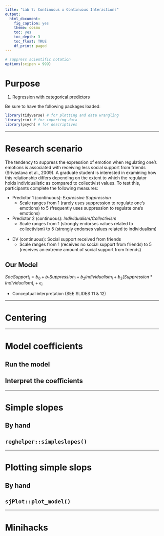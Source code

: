 ```yaml
---
title: "Lab 7: Continuous x Continuous Interactions"
output: 
  html_document: 
    fig_caption: yes
    theme: cosmo
    toc: yes
    toc_depth: 3
    toc_float: TRUE
    df_print: paged
---
```


```r
# suppress scientific notation
options(scipen = 999)
```


# Purpose


1. [Regression with categorical predictors](#regression)


Be sure to have the following packages loaded:

```r
library(tidyverse) # for plotting and data wrangling
library(rio) # for importing data
library(psych) # for descriptives
```

***
# Research scenario

The tendency to suppress the expression of emotion when regulating one's emotions is associated with receiving less social support from friends (Srivastava et al., 2009). A graduate student is interested in examining how this relationship differs depending on the extent to which the regulator holds individualistic as compared to collectivist values. To test this, participants complete the following measures:  

* Predictor 1 (continuous): _Expressive Suppression_
    * Scale ranges from 1 (rarely uses suppression to regulate one's emotions) to 5 (frequently uses suppression to regulate one's emotions)
<br>
*	Predictor 2 (continuous): _Individualism/Collectivism_
    * Scale ranges from 1 (strongly endorses values related to collectivism) to 5 (strongly endorses values related to individualism)
<br>    
*	DV (continuous): Social support received from friends
    * Scale ranges from 1 (receives no social support from friends) to 5 (receives an extreme amount of social support from friends)
<br>

## Our Model

$SocSupport_{i} = b_0 + b_1Suppression_{i} + b_2Individualism_{i} +  b_3(Suppression*Individualism)_{i} + e_{i}$  

* Conceptual interpretation (SEE SLIDES 11 & 12)

***

# Centering

***

# Model coefficients

## Run the model

## Interpret the coefficients

***

# Simple slopes

## By hand

## `reghelper::simpleslopes()`

***

# Plotting simple slops

## By hand

## `sjPlot::plot_model()`

***

# Minihacks{#minihacks}

